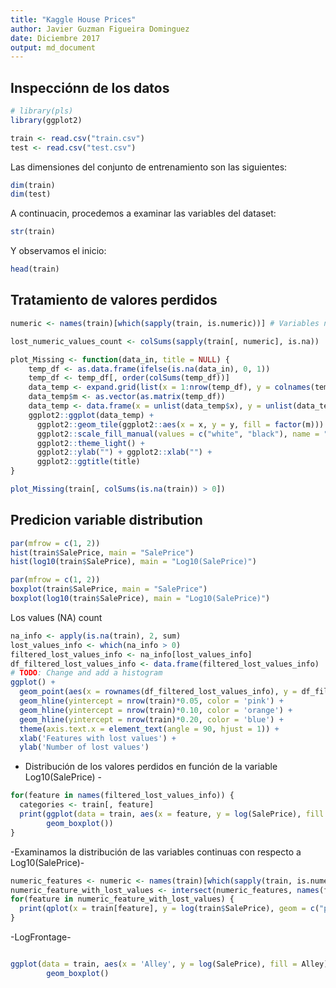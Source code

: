 ```yaml
---
title: "Kaggle House Prices"
author: Javier Guzman Figueira Dominguez
date: Diciembre 2017
output: md_document
---
```


Inspecciónn de los datos
-----------------------

```r
# library(pls)
library(ggplot2)

train <- read.csv("train.csv")
test <- read.csv("test.csv")
```

Las dimensiones del conjunto de entrenamiento son las siguientes:

```r
dim(train)
dim(test)
```

A continuacin, procedemos a examinar las variables del dataset:

```r
str(train)
```

Y observamos el inicio:

```r
head(train)
```

Tratamiento de valores perdidos
-------------------------------

```r
numeric <- names(train)[which(sapply(train, is.numeric))] # Variables num?ricas

lost_numeric_values_count <- colSums(sapply(train[, numeric], is.na))

plot_Missing <- function(data_in, title = NULL) {
    temp_df <- as.data.frame(ifelse(is.na(data_in), 0, 1))
    temp_df <- temp_df[, order(colSums(temp_df))]
    data_temp <- expand.grid(list(x = 1:nrow(temp_df), y = colnames(temp_df)))
    data_temp$m <- as.vector(as.matrix(temp_df))
    data_temp <- data.frame(x = unlist(data_temp$x), y = unlist(data_temp$y), m = unlist(data_temp$m))
    ggplot2::ggplot(data_temp) +
      ggplot2::geom_tile(ggplot2::aes(x = x, y = y, fill = factor(m))) +
      ggplot2::scale_fill_manual(values = c("white", "black"), name = "Missing\n(0=Yes, 1=No)") +
      ggplot2::theme_light() +
      ggplot2::ylab("") + ggplot2::xlab("") +
      ggplot2::ggtitle(title)
}

plot_Missing(train[, colSums(is.na(train)) > 0])
```

Predicion variable distribution
-------------------------------

```r
par(mfrow = c(1, 2))
hist(train$SalePrice, main = "SalePrice")
hist(log10(train$SalePrice), main = "Log10(SalePrice)")

par(mfrow = c(1, 2))
boxplot(train$SalePrice, main = "SalePrice")
boxplot(log10(train$SalePrice), main = "Log10(SalePrice)")
```

Los values (NA) count

```r
na_info <- apply(is.na(train), 2, sum)
lost_values_info <- which(na_info > 0)
filtered_lost_values_info <- na_info[lost_values_info]
df_filtered_lost_values_info <- data.frame(filtered_lost_values_info)
# TODO: Change and add a histogram
ggplot() + 
  geom_point(aes(x = rownames(df_filtered_lost_values_info), y = df_filtered_lost_values_info$filtered_lost_values_info)) +
  geom_hline(yintercept = nrow(train)*0.05, color = 'pink') + 
  geom_hline(yintercept = nrow(train)*0.10, color = 'orange') +
  geom_hline(yintercept = nrow(train)*0.20, color = 'blue') + 
  theme(axis.text.x = element_text(angle = 90, hjust = 1)) +
  xlab('Features with lost values') +
  ylab('Number of lost values')
```

- Distribución de los valores perdidos en función de la variable Log10(SalePrice) -

```r
for(feature in names(filtered_lost_values_info)) {
  categories <- train[, feature]
  print(ggplot(data = train, aes(x = feature, y = log(SalePrice), fill = categories)) +
        geom_boxplot())
}
```

-Examinamos la distribución de las variables continuas con respecto a Log10(SalePrice)-
```r
numeric_features <- numeric <- names(train)[which(sapply(train, is.numeric))]
numeric_feature_with_lost_values <- intersect(numeric_features, names(filtered_lost_values_info))
for(feature in numeric_feature_with_lost_values) {
  print(qplot(x = train[feature], y = log(train$SalePrice), geom = c("point", "smooth"), method = lm, xlab = feature))
}
```


-LogFrontage-
```r

```


```r
ggplot(data = train, aes(x = 'Alley', y = log(SalePrice), fill = Alley)) +
        geom_boxplot()
```
